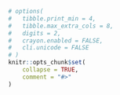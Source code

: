 ```r
# options(
# 	tibble.print_min = 4,
# 	tibble.max_extra_cols = 8,
# 	digits = 2,
# 	crayon.enabled = FALSE,
# 	cli.unicode = FALSE
# )
knitr::opts_chunk$set(
	collapse = TRUE,
	comment = "#>"
)

```
